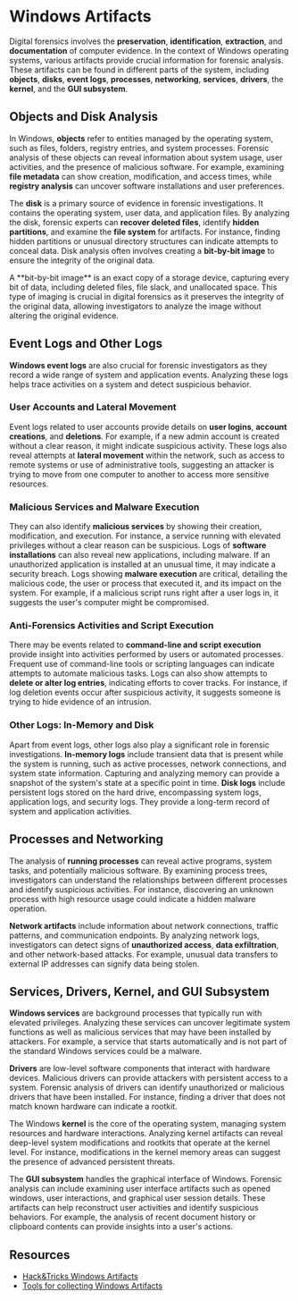 # Windows Artifacts

Digital forensics involves the **preservation**, **identification**, **extraction**, and **documentation** of computer evidence. In the context of Windows operating systems, various artifacts provide crucial information for forensic analysis. These artifacts can be found in different parts of the system, including **objects**, **disks**, **event logs**, **processes**, **networking**, **services**, **drivers**, the **kernel**, and the **GUI subsystem**.

## Objects and Disk Analysis

In Windows, **objects** refer to entities managed by the operating system, such as files, folders, registry entries, and system processes. Forensic analysis of these objects can reveal information about system usage, user activities, and the presence of malicious software. For example, examining **file metadata** can show creation, modification, and access times, while **registry analysis** can uncover software installations and user preferences.

The **disk** is a primary source of evidence in forensic investigations. It contains the operating system, user data, and application files. By analyzing the disk, forensic experts can **recover deleted files**, identify **hidden partitions**, and examine the **file system** for artifacts. For instance, finding hidden partitions or unusual directory structures can indicate attempts to conceal data. Disk analysis often involves creating a **bit-by-bit image** to ensure the integrity of the original data.

<Note type="tip" title="What is a bit-by-bit image">
A **bit-by-bit image** is an exact copy of a storage device, capturing every bit of data, including deleted files, file slack, and unallocated space. This type of imaging is crucial in digital forensics as it preserves the integrity of the original data, allowing investigators to analyze the image without altering the original evidence. 
</Note>

## Event Logs and Other Logs

**Windows event logs** are also crucial for forensic investigators as they record a wide range of system and application events. Analyzing these logs helps trace activities on a system and detect suspicious behavior.

### User Accounts and Lateral Movement

Event logs related to user accounts provide details on **user logins**, **account creations**, and **deletions**. For example, if a new admin account is created without a clear reason, it might indicate suspicious activity. These logs also reveal attempts at **lateral movement** within the network, such as access to remote systems or use of administrative tools, suggesting an attacker is trying to move from one computer to another to access more sensitive resources.

### Malicious Services and Malware Execution

They can also identify **malicious services** by showing their creation, modification, and execution. For instance, a service running with elevated privileges without a clear reason can be suspicious. Logs of **software installations** can also reveal new applications, including malware. If an unauthorized application is installed at an unusual time, it may indicate a security breach. Logs showing **malware execution** are critical, detailing the malicious code, the user or process that executed it, and its impact on the system. For example, if a malicious script runs right after a user logs in, it suggests the user's computer might be compromised.

### Anti-Forensics Activities and Script Execution

There may be events related to **command-line and script execution** provide insight into activities performed by users or automated processes. Frequent use of command-line tools or scripting languages can indicate attempts to automate malicious tasks. Logs can also show attempts to **delete or alter log entries**, indicating efforts to cover tracks. For instance, if log deletion events occur after suspicious activity, it suggests someone is trying to hide evidence of an intrusion.

### Other Logs: In-Memory and Disk

Apart from event logs, other logs also play a significant role in forensic investigations. **In-memory logs** include transient data that is present while the system is running, such as active processes, network connections, and system state information. Capturing and analyzing memory can provide a snapshot of the system's state at a specific point in time. **Disk logs** include persistent logs stored on the hard drive, encompassing system logs, application logs, and security logs. They provide a long-term record of system and application activities.

## Processes and Networking

The analysis of **running processes** can reveal active programs, system tasks, and potentially malicious software. By examining process trees, investigators can understand the relationships between different processes and identify suspicious activities. For instance, discovering an unknown process with high resource usage could indicate a hidden malware operation.

**Network artifacts** include information about network connections, traffic patterns, and communication endpoints. By analyzing network logs, investigators can detect signs of **unauthorized access**, **data exfiltration**, and other network-based attacks. For example, unusual data transfers to external IP addresses can signify data being stolen.

## Services, Drivers, Kernel, and GUI Subsystem

**Windows services** are background processes that typically run with elevated privileges. Analyzing these services can uncover legitimate system functions as well as malicious services that may have been installed by attackers. For example, a service that starts automatically and is not part of the standard Windows services could be a malware.

**Drivers** are low-level software components that interact with hardware devices. Malicious drivers can provide attackers with persistent access to a system. Forensic analysis of drivers can identify unauthorized or malicious drivers that have been installed. For instance, finding a driver that does not match known hardware can indicate a rootkit.

The Windows **kernel** is the core of the operating system, managing system resources and hardware interactions. Analyzing kernel artifacts can reveal deep-level system modifications and rootkits that operate at the kernel level. For instance, modifications in the kernel memory areas can suggest the presence of advanced persistent threats.

The **GUI subsystem** handles the graphical interface of Windows. Forensic analysis can include examining user interface artifacts such as opened windows, user interactions, and graphical user session details. These artifacts can help reconstruct user activities and identify suspicious behaviors. For example, the analysis of recent document history or clipboard contents can provide insights into a user's actions.

## Resources

- [Hack&Tricks Windows Artifacts](https://book.hacktricks.xyz/generic-methodologies-and-resources/basic-forensic-methodology/windows-forensics)
- [Tools for collecting Windows Artifacts](https://medium.com/@peace_o_O/introduction-to-windows-artifacts-your-gateway-to-effective-incident-response-cc39172af3a3)
